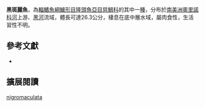 {{Speciesbox
| name = 黑斑麗魚
| status = NE
| status_system = IUCN3.1
| image = 
| image_width = 260px
| image_caption = 
| genus = Cichla
| species = nigromaculata
| authority = Jardine & Schomburgk, 1843
| synonyms = *''Cychla nigromaculata''<br /><small>Jardine & Schomburgk, 1843</small>
}}
'''黑斑麗魚'''，為[[輻鰭魚綱|輻鰭魚綱]][[鱸形目|鱸形目]][[隆頭魚亞目|隆頭魚亞目]][[慈鯛科|慈鯛科]]的其中一[[種|種]]，分布於[[南美洲|南美洲]][[奧里諾科河|奧里諾科河]]上游、[[黑河|黑河]]流域，體長可達26.3公分，棲息在底中層水域，屬肉食性，生活習性不明。

== 參考文獻 ==
*{{FishBase_species|genus=Cichla|species=nigromaculata|year=2013|month=6}}

== 擴展閱讀 ==
{{refbegin}}
{{wikispecies-inline|Cichla nigromaculata|黑斑麗魚}}
{{refend}}
{{Taxonbar|from=Q6424927}}

[[Category:麗魚屬|nigromaculata]]


{{鱸形目小作品}}